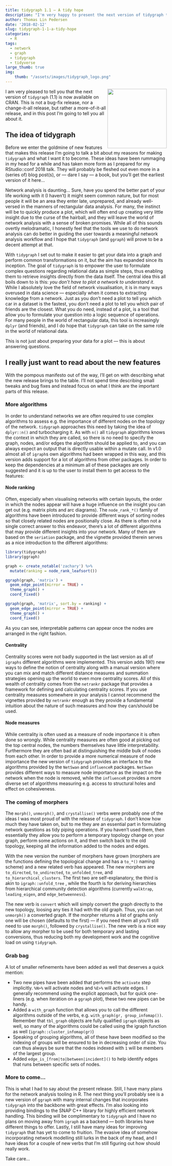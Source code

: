 ```yaml
---
title: tidygraph 1.1 – A tidy hope
description: "I'm very happy to present the next version of tidygraph to the world, a release which is more than anything else a feature release bringing many new possibilities for your network analysis workflow."
author: Thomas Lin Pedersen
date: '2018-02-12'
slug: tidygraph-1-1-a-tidy-hope
categories:
  - R
tags:
  - network
  - graph
  - tidygraph
  - tidyverse
large_thumb: true
img:
    thumb: "/assets/images/tidygraph_logo.png"
---
```


<img src="/assets/images/tidygraph_logo_small.png" align="right" style="width:139pt;max-width:50%"/>

I am very pleased to tell you that the next version of `tidygraph` (1.1) is now 
available on CRAN. This is not a bug-fix release, nor a change-it-all release,
but rather a more-of-it-all release, and in this post I'm going to tell you all
about it.

## The idea of tidygraph
Before we enter the goldmine of new features that makes this release I'm going
to talk a bit about my reasons for making `tidygraph` and what I want it to 
become. These ideas have been rummaging in my head for a while and has taken 
more form as I prepared for my RStudio::conf 2018 talk. They will probably be
fleshed out even more in a (series of) blog post(s), or — dare I say — a book, 
but you'll get the earliest version of it here...

Network analysis is daunting... Sure, have you spend the better part of your 
life working with it (I haven't) it might seem common nature, but for most 
people it will be an area they enter late, unprepared, and already well-versed
in the manners of rectangular data analysis. For many, the instinct will be to
quickly produce a plot, which will often end up creating very little insight due
to the curse of the hairball, and they will leave the world of network analysis
with a sense of broken promises. While all of this sounds overtly melodramatic,
I honestly feel that the tools we use to do network analysis can do better in
guiding the user towards a meaningful network analysis workflow and I hope that
`tidygraph` (and `ggraph`) will prove to be a decent attempt at that.

With `tidygraph` I set out to make it easier to get your data into a graph and
perform common transformations on it, but the aim has expanded since its 
inception. The goal of `tidygraph` is to empower the user to formulate complex
questions regarding relational data as simple steps, thus enabling them to 
retrieve insights directly from the data itself. The central idea this all boils
down to is this: *you don't have to plot a network to understand it*. While I
absolutely love the field of network visualisation, it is in many ways overused
in data science — especially when it comes to extracting knowledge from a 
network. Just as you don't need a plot to tell you which car in a dataset is the
fastest, you don't need a plot to tell you which pair of friends are the 
closest. What you do need, instead of a plot, is a tool that allow you to 
formulate your question into a logic sequence of operations. For many people in
the world of rectangular data, this tool is increasingly `dplyr` (and friends),
and I do hope that `tidygraph` can take on the same role in the world of 
relational data.

This is not just about preparing your data for a plot — this is about answering
questions.

## I really just want to read about the new features
With the pompous manifesto out of the way, I'll get on with describing what the
new release brings to the table. I'll not spend time describing small tweaks and
bug fixes and instead focus on what I think are the important parts of this 
release.

### More algorithms
In order to understand networks we are often required to use complex algorithms
to assess e.g. the importance of different nodes on the topology of the network.
`tidygraph` approaches this need by taking the idea of `dplyr::n()` and 
turbocharging it. As with `n()` all `tidygraph` algorithms knows the context in
which they are called, so there is no need to specify the graph, nodes, and/or 
edges the algorithm should be applied to, and you can always expect an output 
that is directly usable within a mutate call. In v1.0 almost all of `igraph`s
own algorithms had been wrapped in this way, and this version adds support for
a lot of algorithms from other packages. In order to keep the dependencies at a
minimum all of these packages are only suggested and it is up to the user to
install them to get access to the features:

#### Node ranking
Often, especially when visualising networks with certain layouts, the order in
which the nodes appear will have a huge influence on the insight you can get 
out (e.g. matrix plots and arc diagrams). The `node_rank_*()` family of 
algorithms have been introduced to provide different ways of sorting nodes so 
that closely related nodes are positionally close. As there is often not a 
single correct answer to this endeavor, there's a lot of different algorithms
that may provide different insights into your network. Many of them are based
on the `seriation` package, and the vignette provided therein serves as a nice
introduction to the different algorithms:

```r
library(tidygraph)
library(ggraph)

graph <- create_notable('zachary') %>% 
  mutate(ranking = node_rank_leafsort())

ggraph(graph, 'matrix') + 
  geom_edge_point(mirror = TRUE) + 
  theme_graph() + 
  coord_fixed()
```

```r
ggraph(graph, 'matrix', sort.by = ranking) +
  geom_edge_point(mirror = TRUE) + 
  theme_graph() + 
  coord_fixed()
```

As you can see, interpretable patterns can appear once the nodes are arranged in
the right fashion.

#### Centrality
Centrality scores were not badly supported in the last version as all of 
`igraphs` different algorithms were implemented. This version adds 19(!) new 
ways to define the notion of centrality along with a manual version where you 
can mix and match different distance measures and summation strategies opening
up the world to even more centrality scores. All of this wealth of centrality
comes from the `netrankr` package that provides a framework for defining and
calculating centrality scores. If you use centrality measures somewhere in your
analysis I cannot recommend the vignettes provided by `netrankr` enough as they
provide a fundamental intuition about the nature of such measures and how they
can/should be used.

#### Node measures
While centrality is often used as a measure of node importance it is often done
so wrongly. While centrality measures are often good at picking out the top 
central nodes, the numbers themselves have little interpretability. Furthermore
they are often bad at distinguishing the middle bulk of nodes from each other. 
In order to provide a more numerical measure of node importance the new version
of `tidygraph` provides an interface to the algorithms provided by the 
`NetSwan` and `influenceR` packages. `NetSwan` provides different ways to 
measure node importance as the impact on the network when the node is removed, 
while the `influenceR` provides a more diverse set of algorithms measuring e.g.
access to structural holes and effect on cohesiveness.

### The coming of morphers
The `morph()`, `unmorph()`, and `crystallise()` verbs were probably one of the
ideas I was most proud of with the release of `tidygraph`. I don't know how much 
they have taken on, but to me they are an essential part in formulating network
questions as tidy piping operations. If you haven't used them, then essentially
they allow you to perform a temporary topology change on your graph, perform 
some actions on it, and then switch back to the old topology, keeping all the 
information added to the nodes and edges. 

With the new version the number of morphers have grown (morphers are the
functions defining the topological change and has a `to_*()` naming scheme) and
a new related verb has appeared. The new morphers are `to_directed`,
`to_undirected`, `to_unfolded_tree`, and `to_hierarchical_clusters`. The first
two are self-explanatory, the third is akin to `igraph::unfold_tree` , while the
fourth is for deriving hierarchies from hierarchical community detection
algorithms (currently `walktrap`, `leading_eigen`, and `edge_betweenness`).

The new verb is `convert` which will simply convert the graph directly to the
new topology, loosing any ties it had with the old graph. Thus, you can not 
`unmorph()` a converted graph. If the morpher returns a list of graphs only one
will be chosen (defaults to the first) — if you need them all you'll still need
to use `morph()`, followed by `crystallise()`. The new verb is a nice way to 
allow any morpher to be used for both temporary and lasting conversions, thus
reducing both my development work and the cognitive load on using `tidygraph`.

### Grab bag
A lot of smaller refinements have been added as well that deserves a quick 
mention:

- Two new pipes have been added that performs the `activate` step implicitly. 
  `%N>%` will activate nodes and `%E>%` will activate edges. I generally 
  recommend using the explicit approach, but for quick one-liners (e.g. when
  iteration on a `ggraph` plot), these two new pipes can be handy.
- Added a `with_graph` function that allows you to call the different algorithms
  outside of the verbs, e.g. `with_graph(gr, group_infomap())`. Remember that
  `tbl_graph` objects are fully qualified `igraph` objects as well, so many of
  the algorithms could be called using the igraph function as well 
  (`igraph::cluster_infomap(gr)`)
- Speaking of grouping algorithms, all of these have been modified so the 
  indexing of groups will be ensured to be in decreasing order of size. You can
  thus always be sure that the nodes indexed with `1` will be members of the 
  largest group.
- Added `edge_is_[from|to|between|incident]()` to help identify edges that runs
  between specific sets of nodes.
  
### More to come...
This is what I had to say about the present release. Still, I have many plans 
for the network analysis tooling in R. The next thing you'll probably see is a
new version of `ggraph` with many internal changes that incorporates `tidygraph`
into the backbone with great effects. I'm also looking into providing bindings
to the SNAP C++ library for highly efficient network handling. This binding will
be complimentary to `tidygraph` and I have no plans on moving away from `igraph`
as a backend — both libraries have different things to offer. Lastly, I still 
have many ideas for improving `tidygraph` that has yet to come to fruition. The
evasive idea of somehow incorporating network modelling still lurks in the back
of my head, and I have ideas for a couple of new verbs that I'm still figuring 
out how should really work.

Take care...
